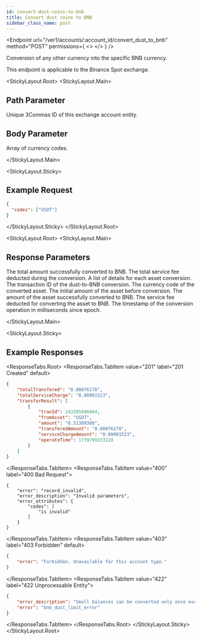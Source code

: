```yaml
---
id: convert-dust-coins-to-bnb
title: Convert dust coins to BNB
sidebar_class_name: post
---
```



<Endpoint
  url="/ver1/accounts/:account_id/convert_dust_to_bnb"
  method="POST"
  permissions={
    <>
      <Permission title="Permission" description="ACCOUNTS_WRITE" />
      <Permission title="Security" description="SIGNED" />
    </>
  }
/>

Conversion of any other currency into the specific BNB currency.

<Informer variant="info">
This endpoint is applicable to the Binance Spot exchange.
</Informer>

<StickyLayout.Root>
<StickyLayout.Main>
## Path Parameter

<ApiParam name='account_id' type='integer' id="account_id" required>
    Unique 3Commas ID of this exchange account entity.
</ApiParam>

## Body Parameter

<ApiParam name='codes' type='array[string]' id="codes">
   Array of currency codes.
</ApiParam>

</StickyLayout.Main>

<StickyLayout.Sticky>
## Example Request 

```json title="POST /ver1/accounts/12345678/convert_dust_to_bnb"
{
  "codes": ["USDT"]
}
```
</StickyLayout.Sticky>
</StickyLayout.Root>

<StickyLayout.Root>
<StickyLayout.Main>

## Response Parameters

<ApiParam name='totalTransfered' type='string' id="totalTransfered">
The total amount successfully converted to BNB.
</ApiParam>

<ApiParam name='totalServiceCharge' type='string' id="totalServiceCharge">
The total service fee deducted during the conversion.
</ApiParam>

<ApiParam name='transferResult' type='array' id="transferResult">
A list of details for each asset conversion.
</ApiParam>
  <CollapsibleNestedParams>
<ApiParam name='tranId' type='integer' id="transferResult.tranId">
The transaction ID of the dust-to-BNB conversion.
</ApiParam>

<ApiParam name='fromAsset' type='string' id="transferResult.fromAsset">
The currency code of the converted asset.
</ApiParam>

<ApiParam name='amount' type='string' id="transferResult.amount">
The initial amount of the asset before conversion.
</ApiParam>

<ApiParam name='transferedAmount' type='string' id="transferResult.transferedAmount">
The amount of the asset successfully converted to BNB.
</ApiParam>

<ApiParam name='serviceChargeAmount' type='string' id="transferResult.serviceChargeAmount">
The service fee deducted for converting the asset to BNB.
</ApiParam>

<ApiParam name='operateTime' type='integer' id="transferResult.operateTime">
The timestamp of the conversion operation in milliseconds since epoch.
</ApiParam>
</CollapsibleNestedParams>

</StickyLayout.Main>


<StickyLayout.Sticky>
## Example Responses
<ResponseTabs.Root>
<ResponseTabs.TabItem value="201" label="201 Created" default>
```json
{
    "totalTransfered": "0.00076178",
    "totalServiceCharge": "0.00001523",
    "transferResult": [
        {
            "tranId": 243385046044,
            "fromAsset": "USDT",
            "amount": "0.51389388",
            "transferedAmount": "0.00076178",
            "serviceChargeAmount": "0.00001523",
            "operateTime": 1739799333228
        }
    ]
}
```
</ResponseTabs.TabItem>
<ResponseTabs.TabItem value="400" label="400 Bad Request">
```
{
    "error": "record_invalid",
    "error_description": "Invalid parameters",
    "error_attributes": {
        "codes": [
            "is invalid"
        ]
    }
}
```
</ResponseTabs.TabItem>
<ResponseTabs.TabItem value="403" label="403 Forbidden" default>
```json
{
    "error": "Forbidden. Unavailable for this account type."
}
```
</ResponseTabs.TabItem>
<ResponseTabs.TabItem value="422" label="422 Unprocessable Entity">
```json
{
    "error_description": "Small balances can be converted only once every 6h",
    "error": "bnb_dust_limit_error"
}
```
</ResponseTabs.TabItem>
</ResponseTabs.Root>
</StickyLayout.Sticky>
</StickyLayout.Root>